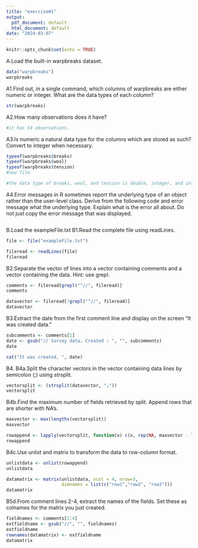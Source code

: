```yaml
---
title: "exercise#1"
output:
  pdf_document: default
  html_document: default
date: "2024-03-07"
---
```


```r
knitr::opts_chunk$set(echo = TRUE)
```
A.Load the built-in warpbreaks dataset.
```r
data("warpbreaks")
warpbreaks
```
A1.Find out, in a single command, which columns of warpbreaks are either numeric or
integer. What are the data types of each column?
```r
str(warpbreaks)
```
A2.How many observations does it have?
```r
#it has 54 observations.
```
A3.Is numeric a natural data type for the columns which are stored as such? Convert to
integer when necessary.
```r
typeof(warpbreaks$breaks)
typeof(warpbreaks$wool)
typeof(warpbreaks$tension)
#new file

#the data type of breaks, wool, and tension is double, integer, and integer.
```
A4.Error messages in R sometimes report the underlying type of an object rather than the
user-level class. Derive from the following code and error message what the
underlying type. Explain what is the error all about. Do not just copy the error
message that was displayed.
```r

```
B.Load the exampleFile.txt
B1.Read the complete file using readLines.
```r
file <- file("exampleFile.txt")

fileread <- readLines(file)
fileread
```
B2.Separate the vector of lines into a vector containing comments and a vector
containing the data. Hint: use grepl.
```r
comments <- fileread[grepl("^//", fileread)]
comments

datavector <- fileread[!grepl("^//", fileread)]
datavector
```
B3.Extract the date from the first comment line and display on the screen “It was created
data.”
```r
subcomments <- comments[1]
date <- gsub("// Survey data. Created : ", "", subcomments)
date

cat("It was created, ", date)
```
B4.
B4a.Split the character vectors in the vector containing data lines by semicolon (;)
using strsplit.
```r
vectorsplit <- (strsplit(datavector, ";"))
vectorsplit
```
B4b.Find the maximum number of fields retrieved by split. Append rows that are
shorter with NA's.
```r

maxvector <- max(lengths(vectorsplit))
maxvector

rowappend <- lapply(vectorsplit, function(x) c(x, rep(NA, maxvector - length(x))))
rowappend
```
B4c.Use unlist and matrix to transform the data to row-column format.
```r

unlistdata <- unlist(rowappend)
unlistdata

datamatrix <- matrix(unlistdata, ncol = 4, nrow=3,
                     dimnames = list(c("row1","row2", "row3")))
datamatrix
```
B5d.From comment lines 2-4, extract the names of the fields. Set these as
colnames for the matrix you just created.
```r
fieldnames <- comments[2:4]
extfieldname <- gsub("//", "", fieldnames)
extfieldname
rownames(datamatrix) <- extfieldname
datamatrix

```











